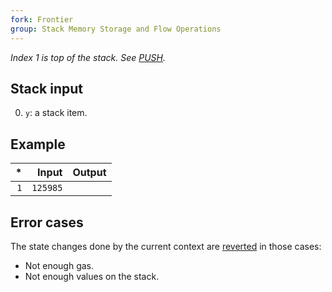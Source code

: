 ```yaml
---
fork: Frontier
group: Stack Memory Storage and Flow Operations
---
```


*Index 1 is top of the stack. See [PUSH](/#60).*

## Stack input

0. `y`: a stack item.

## Example

| * | Input | Output |
|--:|------:|-------:|
| `1` | `125985` | |

## Error cases

The state changes done by the current context are [reverted](#FD) in those cases:
- Not enough gas.
- Not enough values on the stack.
